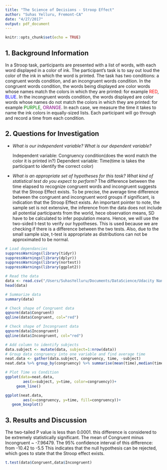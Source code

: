 ```yaml
---
title: "The Science of Decisions - Stroop Effect"
author: "Suhas Yelluru, Fremont-CA"
date: "4/27/2017"
output: pdf_document
---
```


```r
knitr::opts_chunk$set(echo = TRUE)
```

## **1. Background Information**

In a Stroop task, participants are presented with a list of words, with each word displayed in a color of ink. The participant’s task is to say out loud the color of the ink in which the word is printed. The task has two conditions: a congruent words condition, and an incongruent words condition. In the congruent words condition, the words being displayed are color words whose names match the colors in which they are printed: for example <span style="color:red">RED</span>, <span style="color:blue">BLUE</span>. In the incongruent words condition, the words displayed are color words whose names do not match the colors in which they are printed: for example <span style="color:green">PURPLE</span>, <span style="color:purple">ORANGE</span>. In each case, we measure the time it takes to name the ink colors in equally-sized lists. Each participant will go through and record a time from each condition.

## **2. Questions for Investigation**
* *What is our independent variable? What is our dependent variable?*

    Independent variable: Congruency condition(does the word match the color it is printed in?)
    Dependent variable: Time(time is takes the participant to identify the correct color)

* *What is an appropriate set of hypotheses for this task? What kind of statistical test do you expect to perform?*
The difference between the time elapsed to recognize congruent words and incongruent suggests that the Stroop Effect exists. To be precise, the average time difference between the congruent and incongruent word groups if significant, is indication that the Stroop Effect exists. An important pointer to note, the sample set is not extensive, the inference from the data does not include all potential participants from the world, hece observation means, SD have to be calculated to infer population means.
Hence, we will use the two-sided t-test to verify our hypotheses. This is used because we are checking if there is a difference between the two tests. Also, due to the small sample size, t-test is appropriate as distributions can not be approximated to be normal.

```r
# Load dependancies 
suppressWarnings(library(tidyr))
suppressWarnings(library(dplyr))
suppressWarnings(library(nortest))
suppressWarnings(library(ggplot2))

# Read the data
data <- read.csv("/Users/SuhasYelluru/Documents/DataScience/Udacity Nanodegree/1. Statistics/stroopdata.csv")
head(data)
```

```r
# Summarize data
summary(data)
```

```r
# Check shape of Congruent data
qqnorm(data$Congruent)
qqline(data$Congruent, col="red")
```

```r
# Check shape of Incongruent data
qqnorm(data$Incongruent)
qqline(data$Incongruent, col="red")
```

```r
# Add column to identify subjects
data.subject <- mutate(data, subject=1:nrow(data))
# Group data congruency into one variable and find average time
neat.data <- gather(data.subject, congruency, time, -subject)
neat.data %>% group_by(congruency) %>% summarise(mean(time),median(time),sd(time),var(time))
```

```r
# Plot Time vs Condition
ggplot(data=neat.data,
        aes(x=subject, y=time, color=congruency))+
     geom_line()
```

```r
ggplot(neat.data,
        aes(x=congruency, y=time, fill=congruency))+
   geom_boxplot()
```

## **3. Results and Discussion**
The two-tailed P value is less than 0.0001. this difference is considered to be extremely statistically significant.
The mean of Congruent minus Incongruent ~ -7.96479.
The 95% confidence interval of this difference: from -10.42 to -5.5
This indicates that the null hypothesis can be rejected, which goes to state that the Stroop effect exists.

```r
t.test(data$Congruent,data$Incongruent)
```
